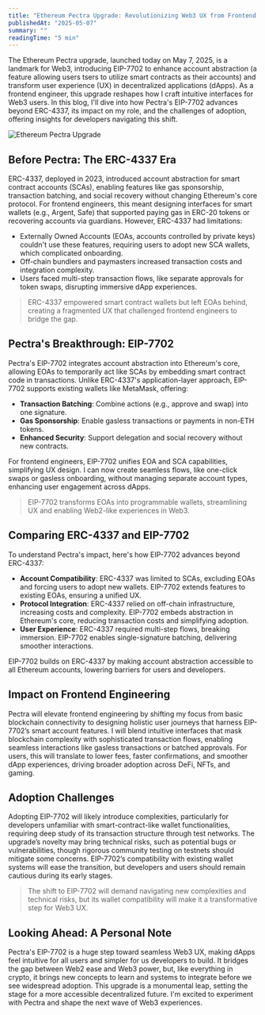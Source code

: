 ```yaml
---
title: "Ethereum Pectra Upgrade: Revolutionizing Web3 UX from Frontend Perspective"
publishedAt: "2025-05-07"
summary: ""
readingTime: "5 min"
---
```


The <HighlightedText>Ethereum Pectra</HighlightedText> upgrade, launched today on May 7, 2025, is a landmark for Web3, introducing <HighlightedText>EIP-7702</HighlightedText> to enhance account abstraction (a feature allowing users tsers to utilize smart contracts as their accounts) and transform user experience (UX) in decentralized applications (dApps). As a frontend engineer, this upgrade reshapes how I craft intuitive interfaces for Web3 users. In this blog, I'll dive into how <HighlightedText>Pectra</HighlightedText>'s <HighlightedText>EIP-7702</HighlightedText> advances beyond <HighlightedText>ERC-4337</HighlightedText>, its impact on my role, and the challenges of adoption, offering insights for developers navigating this shift.

<Image
  alt="Ethereum Pectra Upgrade"
  src="/assets/ethereum_pectra_upgrade.png"
  width={768}
  height={403}
  priority
/>

## Before Pectra: The <HighlightedText>ERC-4337</HighlightedText> Era

<HighlightedText>ERC-4337</HighlightedText>, deployed in 2023, introduced
account abstraction for smart contract accounts (SCAs), enabling features like
gas sponsorship, transaction batching, and social recovery without changing
Ethereum's core protocol. For frontend engineers, this meant designing
interfaces for smart wallets (e.g., Argent, Safe) that supported paying gas in
ERC-20 tokens or recovering accounts via guardians. However,
<HighlightedText>ERC-4337</HighlightedText>
had limitations:

- Externally Owned Accounts (EOAs, accounts controlled by private keys) couldn't use these features, requiring users to adopt new SCA wallets, which complicated onboarding.
- Off-chain bundlers and paymasters increased transaction costs and integration complexity.
- Users faced multi-step transaction flows, like separate approvals for token swaps, disrupting immersive dApp experiences.

> ERC-4337 empowered smart contract wallets but left EOAs behind, creating a fragmented UX that challenged frontend engineers to bridge the gap.

## Pectra's Breakthrough: <HighlightedText>EIP-7702</HighlightedText>

<HighlightedText>Pectra</HighlightedText>'s
<HighlightedText>EIP-7702</HighlightedText> integrates account abstraction into
Ethereum's core, allowing EOAs to temporarily act like SCAs by embedding smart
contract code in transactions. Unlike
<HighlightedText>ERC-4337</HighlightedText>'s application-layer approach,
<HighlightedText>EIP-7702</HighlightedText> supports existing wallets like
MetaMask, offering:

- **Transaction Batching**: Combine actions (e.g., approve and swap) into one signature.
- **Gas Sponsorship**: Enable gasless transactions or payments in non-ETH tokens.
- **Enhanced Security**: Support delegation and social recovery without new contracts.

For frontend engineers, <HighlightedText>EIP-7702</HighlightedText> unifies EOA and SCA capabilities, simplifying UX design. I can now create seamless flows, like one-click swaps or gasless onboarding, without managing separate account types, enhancing user engagement across dApps.

> EIP-7702 transforms EOAs into programmable wallets, streamlining UX and enabling Web2-like experiences in Web3.

## Comparing <HighlightedText>ERC-4337</HighlightedText> and <HighlightedText>EIP-7702</HighlightedText>

To understand <HighlightedText>Pectra</HighlightedText>'s impact, here's how <HighlightedText>EIP-7702</HighlightedText> advances beyond <HighlightedText>ERC-4337</HighlightedText>:

- **Account Compatibility**: <HighlightedText>ERC-4337</HighlightedText> was limited to SCAs, excluding EOAs and forcing users to adopt new wallets. <HighlightedText>EIP-7702</HighlightedText> extends features to existing EOAs, ensuring a unified UX.
- **Protocol Integration**: <HighlightedText>ERC-4337</HighlightedText> relied on off-chain infrastructure, increasing costs and complexity. <HighlightedText>EIP-7702</HighlightedText> embeds abstraction in Ethereum's core, reducing transaction costs and simplifying adoption.
- **User Experience**: <HighlightedText>ERC-4337</HighlightedText> required multi-step flows, breaking immersion. <HighlightedText>EIP-7702</HighlightedText> enables single-signature batching, delivering smoother interactions.

<HighlightedText>EIP-7702</HighlightedText> builds on
<HighlightedText>ERC-4337</HighlightedText> by making account abstraction
accessible to all Ethereum accounts, lowering barriers for users and developers.

## Impact on Frontend Engineering

<HighlightedText>Pectra</HighlightedText> will elevate frontend engineering by
shifting my focus from basic blockchain connectivity to designing holistic user
journeys that harness
<HighlightedText>EIP-7702</HighlightedText>’s smart account features. I will
blend intuitive interfaces that mask blockchain complexity with sophisticated
transaction flows, enabling seamless interactions like gasless transactions or
batched approvals. For users, this will translate to lower fees, faster
confirmations, and smoother dApp experiences, driving broader adoption across
DeFi, NFTs, and gaming.

## Adoption Challenges

Adopting <HighlightedText>EIP-7702</HighlightedText> will likely introduce complexities, particularly for developers unfamiliar with smart-contract-like wallet functionalities, requiring deep study of its transaction structure through test networks. The upgrade’s novelty may bring technical risks, such as potential bugs or vulnerabilities, though rigorous community testing on testnets should mitigate some concerns. <HighlightedText>EIP-7702</HighlightedText>’s compatibility with existing wallet systems will ease the transition, but developers and users should remain cautious during its early stages.

> The shift to <HighlightedText>EIP-7702</HighlightedText> will demand navigating new complexities and technical risks, but its wallet compatibility will make it a transformative step for Web3 UX.

## Looking Ahead: A Personal Note

<HighlightedText>Pectra</HighlightedText>'s
<HighlightedText>EIP-7702</HighlightedText> is a huge step toward seamless Web3
UX, making dApps feel intuitive for all users and simpler for us developers to
build. It bridges the gap between Web2 ease and Web3 power, but, like everything
in crypto, it brings new concepts to learn and systems to integrate before we
see widespread adoption. This upgrade is a monumental leap, setting the stage
for a more accessible decentralized future. I'm excited to experiment with
<HighlightedText>Pectra</HighlightedText> and shape the next wave of Web3
experiences.
